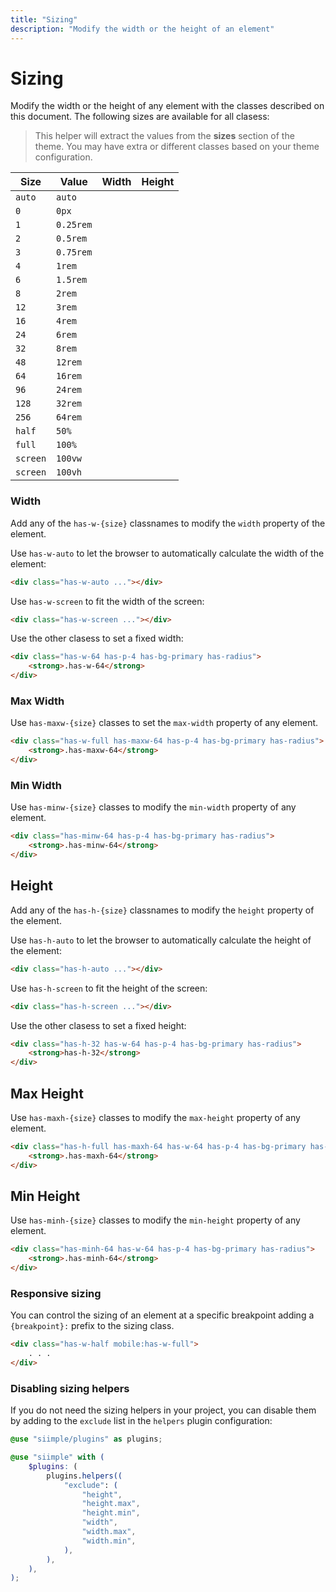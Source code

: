 ```yaml
---
title: "Sizing"
description: "Modify the width or the height of an element"
---
```


# Sizing

Modify the width or the height of any element with the classes described on this document. The following sizes are available for all clasess:

> This helper will extract the values from the **sizes** section of the theme. You may have extra or different classes based on your theme configuration.

| Size     | Value     | Width | Height |
|----------|-----------|-------|--------|
| `auto`   | `auto`    | <i className="siimple-icon is-check has-text-green-700"></i> | <i className="siimple-icon is-check has-text-green-700"></i> | 
| `0`      | `0px`     | <i className="siimple-icon is-check has-text-green-700"></i> | <i className="siimple-icon is-check has-text-green-700"></i> | 
| `1`      | `0.25rem` | <i className="siimple-icon is-check has-text-green-700"></i> | <i className="siimple-icon is-check has-text-green-700"></i> | 
| `2`      | `0.5rem`  | <i className="siimple-icon is-check has-text-green-700"></i> | <i className="siimple-icon is-check has-text-green-700"></i> | 
| `3`      | `0.75rem` | <i className="siimple-icon is-check has-text-green-700"></i> | <i className="siimple-icon is-check has-text-green-700"></i> | 
| `4`      | `1rem`    | <i className="siimple-icon is-check has-text-green-700"></i> | <i className="siimple-icon is-check has-text-green-700"></i> | 
| `6`      | `1.5rem`  | <i className="siimple-icon is-check has-text-green-700"></i> | <i className="siimple-icon is-check has-text-green-700"></i> | 
| `8`      | `2rem`    | <i className="siimple-icon is-check has-text-green-700"></i> | <i className="siimple-icon is-check has-text-green-700"></i> | 
| `12`     | `3rem`    | <i className="siimple-icon is-check has-text-green-700"></i> | <i className="siimple-icon is-check has-text-green-700"></i> | 
| `16`     | `4rem`    | <i className="siimple-icon is-check has-text-green-700"></i> | <i className="siimple-icon is-check has-text-green-700"></i> | 
| `24`     | `6rem`    | <i className="siimple-icon is-check has-text-green-700"></i> | <i className="siimple-icon is-check has-text-green-700"></i> |
| `32`     | `8rem`    | <i className="siimple-icon is-check has-text-green-700"></i> | <i className="siimple-icon is-check has-text-green-700"></i> | 
| `48`     | `12rem`   | <i className="siimple-icon is-check has-text-green-700"></i> | <i className="siimple-icon is-check has-text-green-700"></i> | 
| `64`     | `16rem`   | <i className="siimple-icon is-check has-text-green-700"></i> | <i className="siimple-icon is-check has-text-green-700"></i> | 
| `96`     | `24rem`   | <i className="siimple-icon is-check has-text-green-700"></i> | <i className="siimple-icon is-check has-text-green-700"></i> | 
| `128`    | `32rem`   | <i className="siimple-icon is-check has-text-green-700"></i> | <i className="siimple-icon is-check has-text-green-700"></i> | 
| `256`    | `64rem`   | <i className="siimple-icon is-check has-text-green-700"></i> | <i className="siimple-icon is-check has-text-green-700"></i> | 
| `half`   | `50%`     | <i className="siimple-icon is-check has-text-green-700"></i> | <i className="siimple-icon is-check has-text-green-700"></i> | 
| `full`   | `100%`    | <i className="siimple-icon is-check has-text-green-700"></i> | <i className="siimple-icon is-check has-text-green-700"></i> | 
| `screen` | `100vw`   | <i className="siimple-icon is-check has-text-green-700"></i> | <i className="siimple-icon is-cross has-text-red-600"></i>   | 
| `screen` | `100vh`   | <i className="siimple-icon is-cross has-text-red-600"></i>   | <i className="siimple-icon is-check has-text-green-700"></i> | 


### Width

Add any of the `has-w-{size}` classnames to modify the `width` property of the element.


Use `has-w-auto` to let the browser to automatically calculate the width of the element: 

```html
<div class="has-w-auto ..."></div>
```

Use `has-w-screen` to fit the width of the screen:

```html
<div class="has-w-screen ..."></div>
```

Use the other clasess to set a fixed width:

```html live=true centered=true bg=blue-200 color=white
<div class="has-w-64 has-p-4 has-bg-primary has-radius">
    <strong>.has-w-64</strong>
</div>
```


### Max Width

Use `has-maxw-{size}` classes to set the `max-width` property of any element.

```html live=true centered=true bg=blue-200 color=white
<div class="has-w-full has-maxw-64 has-p-4 has-bg-primary has-radius">
    <strong>.has-maxw-64</strong>
</div>
```


### Min Width

Use `has-minw-{size}` classes to modify the `min-width` property of any element.


```html live=true centered=true bg=blue-200 color=white
<div class="has-minw-64 has-p-4 has-bg-primary has-radius">
    <strong>.has-minw-64</strong>
</div>
```


## Height

Add any of the `has-h-{size}` classnames to modify the `height` property of the element.

Use `has-h-auto` to let the browser to automatically calculate the height of the element: 

```html
<div class="has-h-auto ..."></div>
```

Use `has-h-screen` to fit the height of the screen:

```html
<div class="has-h-screen ..."></div>
```

Use the other clasess to set a fixed height:

```html live=true centered=true bg=blue-200 color=white
<div class="has-h-32 has-w-64 has-p-4 has-bg-primary has-radius">
    <strong>has-h-32</strong>
</div>
```


## Max Height

Use `has-maxh-{size}` classes to modify the `max-height` property of any element.

```html live=true centered=true bg=blue-200 color=white
<div class="has-h-full has-maxh-64 has-w-64 has-p-4 has-bg-primary has-radius">
    <strong>.has-maxh-64</strong>
</div>
```


## Min Height

Use `has-minh-{size}` classes to modify the `min-height` property of any element.

```html live=true centered=true bg=blue-200 color=white
<div class="has-minh-64 has-w-64 has-p-4 has-bg-primary has-radius">
    <strong>.has-minh-64</strong>
</div>
```


### Responsive sizing

You can control the sizing of an element at a specific breakpoint adding a `{breakpoint}:` prefix to the sizing class.

```html
<div class="has-w-half mobile:has-w-full">
    . . .
</div>
``` 

### Disabling sizing helpers

If you do not need the sizing helpers in your project, you can disable them by adding to the `exclude` list in the `helpers` plugin configuration:

```scss
@use "siimple/plugins" as plugins;

@use "siimple" with (
    $plugins: (
        plugins.helpers((
            "exclude": (
                "height",
                "height.max",
                "height.min",
                "width",
                "width.max",
                "width.min",
            ),
        ),
    ),
);
```
